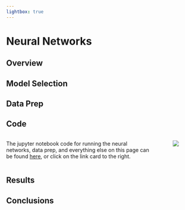 ```yaml
---
lightbox: true
---
```


# Neural Networks

## Overview

## Model Selection

## Data Prep

## Code

::: {.columns}
::: {.column}
The jupyter notebook code for running the neural networks, data prep, and everything else on this page can be found [here](https://github.com/CUBoulder-DS/CSCI-5622/blob/main/src/NN%20LM.ipynb), or click on the link card to the right.
:::

::: {.column width=10%}
<!-- Spacing column -->
:::

::: {.column width=30%}
[![](https://github-link-card.s3.ap-northeast-1.amazonaws.com/CUBoulder-DS/CSCI-5622.png)](https://github.com/CUBoulder-DS/CSCI-5622/blob/main/src/NN%20LM.ipynb)
:::
:::

## Results

## Conclusions
